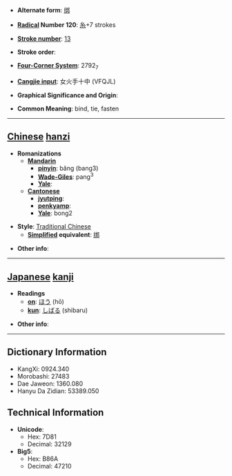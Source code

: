 * '''Alternate form''': [[绑]]

* '''[[Wiktionary:Chinese radical index| Radical]] Number 120''': [[Wiktionary:Chinese radical index 糸|糸]]+7 strokes

* '''[[Wiktionary:Chinese total strokes index|Stroke number]]''': [[Wiktionary:Chinese total strokes index 13|13]]

* '''Stroke order''': 

* '''[[Wiktionary:Chinese four corner index|Four-Corner System]]''': 2792<sub>7</sub>

* '''[[Wiktionary:Chinese Cangjie index|Cangjie input]]''': 女火手十中 (VFQJL)

* '''Graphical Significance and Origin''': 

* '''Common Meaning''': bind, tie, fasten

----

== [[Chinese]] [[hanzi]] ==

* '''Romanizations'''
** '''[[Mandarin]]'''
*** '''[[pinyin]]''': bǎng (bang3)
*** '''[[Wade-Giles]]''': pang<sup>3</sup>
*** '''[[Yale]]''': 
** '''[[Cantonese]]'''
*** '''[[jyutping]]''':
*** '''[[penkyamp]]''': 
*** '''[[Yale]]''': bong2

* '''Style''': [[Traditional Chinese]] 
** '''[[Simplified Chinese|Simplified]] equivalent''': [[绑]]

* '''Other info''': 

----

== [[Japanese]] [[kanji]] ==

* '''Readings'''
** '''[[on]]''': [[ほう]] (hō)
** '''[[kun]]''': [[しばる]] (shibaru)

* '''Other info''':  

----

== Dictionary Information ==

* KangXi: 0924.340
* Morobashi: 27483
* Dae Jaweon: 1360.080
* Hanyu Da Zidian: 53389.050

== Technical Information ==

* '''Unicode''':
** Hex: 7D81
** Decimal: 32129
* '''Big5''':
** Hex: B86A
** Decimal: 47210
